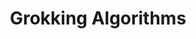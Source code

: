 ---
title: Grokking Algorithms
authors: [Aditya Y. Bhargava]
readingType: book
start: "2023-01-23"
status: in progress
---